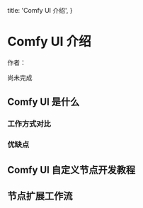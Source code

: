  title: 'Comfy UI 介绍',
}


# Comfy UI 介绍

作者：<Authors names="shichen" />

<Note>
  尚未完成
</Note>


## Comfy UI 是什么


### 工作方式对比


### 优缺点


## Comfy UI 自定义节点开发教程




## 节点扩展工作流